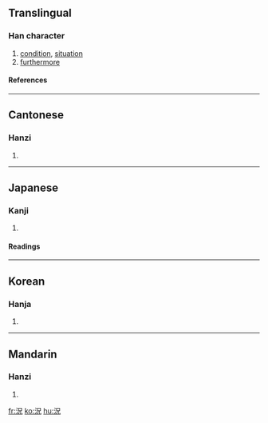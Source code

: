{{see|况}}

==Translingual==
===Han character===
{{Han char|rn=85|rad=水|as=05|sn=8|four=3611<sub>0</sub>|canj=水口竹山 (ERHU)|ids=⿰[[氵]][[兄]]}}
# [[condition]], [[situation]]
# [[furthermore]]
====References====
{{Han ref|kx=0615.010|dkj=17264|dj=1009.010|hdz=31586.020|uh=6CC1|ud=27841|bh=AA70|bd=43632}}

----

==Cantonese==
===Hanzi===
{{yue-hanzi|jyut=|y=fong3}}
# {{defn|Cantonese}}

----
==Japanese==
===Kanji===
{{ja-kanji|grade=c|rs=水05}}
# {{defn|Japanese}} 
====Readings====
{{ja-readings|on=[[きょう]] (kyō)|kun=[[いわにゃ]] (iwanya), [[おもむき]] (omomuki)}}

----
==Korean==
===Hanja===
{{ko-hanja|hangeul=황|eumhun=|rv=hwang|mr=hwang|y=hwang}}
# {{defn|Korean}}

----
==Mandarin==
===Hanzi===
{{cmn-hanzi|sim=况|pin=[[kuàng]] (kuang4)|wg=k'uang<sup>4</sup>}}
# {{defn|Mandarin}}

[[fr:況]]
[[ko:況]]
[[hu:況]]